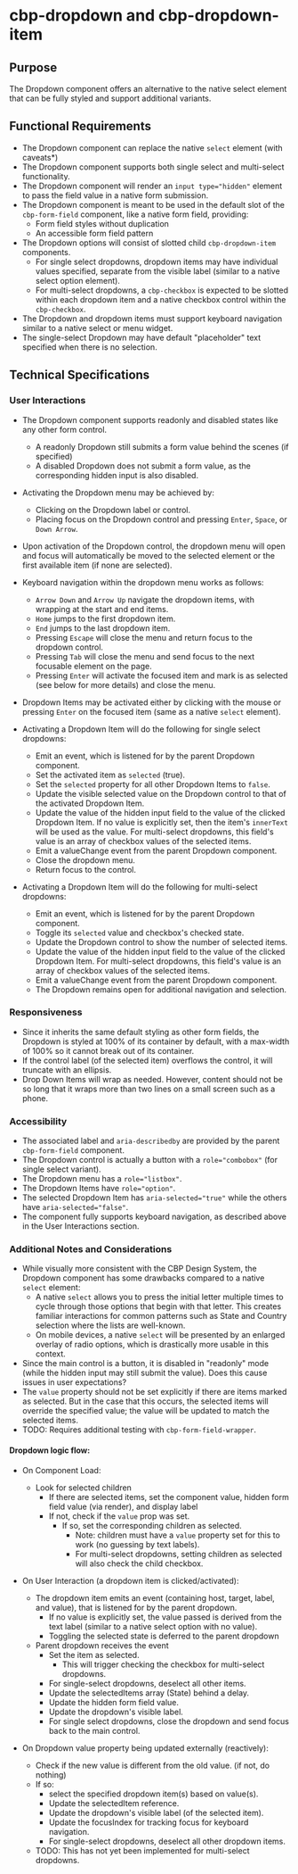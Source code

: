 
<Meta title="Components/Dropdown/Specifications" />

# cbp-dropdown and cbp-dropdown-item

## Purpose

The Dropdown component offers an alternative to the native select element that can be fully styled and support additional variants.

## Functional Requirements

* The Dropdown component can replace the native `select` element (with caveats*)
* The Dropdown component supports both single select and multi-select functionality.
* The Dropdown component will render an `input type="hidden"` element to pass the field value in a native form submission.
* The Dropdown component is meant to be used in the default slot of the `cbp-form-field` component, like a native form field, providing:
  * Form field styles without duplication
  * An accessible form field pattern
* The Dropdown options will consist of slotted child `cbp-dropdown-item` components.
  * For single select dropdowns, dropdown items may have individual values specified, separate from the visible label (similar to a native select option element).
  * For multi-select dropdowns, a `cbp-checkbox` is expected to be slotted within each dropdown item and a native checkbox control within the `cbp-checkbox`.
* The Dropdown and dropdown items must support keyboard navigation similar to a native select or menu widget.
* The single-select Dropdown may have default "placeholder" text specified when there is no selection.

## Technical Specifications

### User Interactions

* The Dropdown component supports readonly and disabled states like any other form control.
  * A readonly Dropdown still submits a form value behind the scenes (if specified)
  * A disabled Dropdown does not submit a form value, as the corresponding hidden input is also disabled.
* Activating the Dropdown menu may be achieved by:
  * Clicking on the Dropdown label or control.
  * Placing focus on the Dropdown control and pressing `Enter`, `Space`, or `Down Arrow`.
* Upon activation of the Dropdown control, the dropdown menu will open and focus will automatically be moved to the selected element or the first available item (if none are selected).
* Keyboard navigation within the dropdown menu works as follows:
  * `Arrow Down` and `Arrow Up` navigate the dropdown items, with wrapping at the start and end items.
  * `Home` jumps to the first dropdown item.
  * `End` jumps to the last dropdown item.
  * Pressing `Escape` will close the menu and return focus to the dropdown control.
  * Pressing `Tab` will close the menu and send focus to the next focusable element on the page.
  * Pressing `Enter` will activate the focused item and mark is as selected (see below for more details) and close the menu.

* Dropdown Items may be activated either by clicking with the mouse or pressing `Enter` on the focused item (same as a native `select` element).
* Activating a Dropdown Item will do the following for single select dropdowns:
  * Emit an event, which is listened for by the parent Dropdown component.
  * Set the activated item as `selected` (true).
  * Set the `selected` property for all other Dropdown Items to `false`.
  * Update the visible selected value on the Dropdown control to that of the activated Dropdown Item.
  * Update the value of the hidden input field to the value of the clicked Dropdown Item. If no value is explicitly set, then the item's `innerText` will be used as the value. For multi-select dropdowns, this field's value is an array of checkbox values of the selected items.
  * Emit a valueChange event from the parent Dropdown component.
  * Close the dropdown menu.
  * Return focus to the control.

* Activating a Dropdown Item will do the following for multi-select dropdowns:
  * Emit an event, which is listened for by the parent Dropdown component.
  * Toggle its `selected` value and checkbox's checked state.
  * Update the Dropdown control to show the number of selected items.
  * Update the value of the hidden input field to the value of the clicked Dropdown Item. For multi-select dropdowns, this field's value is an array of checkbox values of the selected items.
  * Emit a valueChange event from the parent Dropdown component.
  * The Dropdown remains open for additional navigation and selection.

### Responsiveness

* Since it inherits the same default styling as other form fields, the Dropdown is styled at 100% of its container by default, with a max-width of 100% so it cannot break out of its container.
* If the control label (of the selected item) overflows the control, it will truncate with an ellipsis.
* Drop Down Items will wrap as needed. However, content should not be so long that it wraps more than two lines on a small screen such as a phone.

### Accessibility

* The associated label and `aria-describedby` are provided by the parent `cbp-form-field` component.
* The Dropdown control is actually a button with a `role="combobox"` (for single select variant).
* The Dropdown menu has a `role="listbox"`.
* The Dropdown Items have `role="option"`.
* The selected Dropdown Item has `aria-selected="true"` while the others have `aria-selected="false"`.
* The component fully supports keyboard navigation, as described above in the User Interactions section.

### Additional Notes and Considerations

* While visually more consistent with the CBP Design System, the Dropdown component has some drawbacks compared to a native `select` element:
  * A native `select` allows you to press the initial letter multiple times to cycle through those options that begin with that letter. This creates familiar interactions for common patterns such as State and Country selection where the lists are well-known.
  * On mobile devices, a native `select` will be presented by an enlarged overlay of radio options, which is drastically more usable in this context.
* Since the main control is a button, it is disabled in "readonly" mode (while the hidden input may still submit the value). Does this cause issues in user expectations?
* The `value` property should not be set explicitly if there are items marked as selected. But in the case that this occurs, the selected items will override the specified value; the value will be updated to match the selected items.
* TODO: Requires additional testing with `cbp-form-field-wrapper`.

#### Dropdown logic flow:

* On Component Load:
  * Look for selected children
    * If there are selected items, set the component value, hidden form field value (via render), and display label
    * If not, check if the `value` prop was set.
      * If so, set the corresponding children as selected.
        * Note: children must have a `value` property set for this to work (no guessing by text labels).
        * For multi-select dropdowns, setting children as selected will also check the child checkbox.

* On User Interaction (a dropdown item is clicked/activated):
  * The dropdown item emits an event (containing host, target, label, and value), that is listened for by the parent dropdown.
    * If no value is explicitly set, the value passed is derived from the text label (similar to a native select option with no value).
    * Toggling the selected state is deferred to the parent dropdown
  * Parent dropdown receives the event
    * Set the item as selected.
      * This will trigger checking the checkbox for multi-select dropdowns.
    * For single-select dropdowns, deselect all other items.
    * Update the selectedItems array (State) behind a delay.
    * Update the hidden form field value.
    * Update the dropdown's visible label.
    * For single select dropdowns, close the dropdown and send focus back to the main control.

* On Dropdown value property being updated externally (reactively):
  * Check if the new value is different from the old value. (if not, do nothing)
  * If so: 
    * select the specified dropdown item(s) based on value(s).
    * Update the selectedItem reference.
    * Update the dropdown's visible label (of the selected item).
    * Update the focusIndex for tracking focus for keyboard navigation.
    * For single-select dropdowns, deselect all other dropdown items.
  * TODO: This has not yet been implemented for multi-select dropdowns.

  

